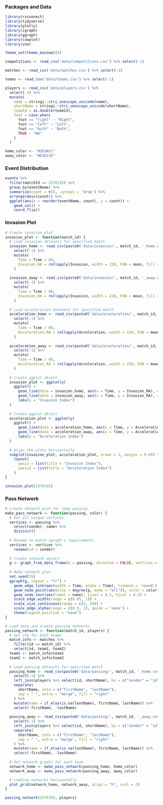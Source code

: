 
### Packages and Data

```r

library(rsconnect)
library(tidyverse)
library(plotly)
library(igraph)
library(ggraph)
library(cowplot)
library(zoo)

theme_set(theme_minimal())

```

```r

competitions <- read_csv('data/competitions.csv') %>% select(-1)

matches <- read_csv('data/matches.csv') %>% select(-1)

teams <- read_csv('data/teams.csv') %>% select(-1)

players <- read_csv('data/players.csv') %>% 
  select(-1) %>%
  mutate(
    name = stringi::stri_unescape_unicode(name),
    shortName = stringi::stri_unescape_unicode(shortName),
    teamId = as.double(teamId),
    foot = case_when(
      foot == "right" ~ "Right",
      foot == "left" ~ "Left",
      foot == "both" ~ "Both",
      TRUE ~ "NA"
    )
  )

home_color <- "#3E9ACC"
away_color <- "#D36135"

```

### Event Distribution

```r

events %>% 
  filter(matchId == 2576335) %>%
  group_by(eventName) %>%
  summarize(count = n(), .groups = 'drop') %>%
  arrange(desc(count)) %>%
  ggplot(aes(x = reorder(eventName, count), y = count)) + 
    geom_col() + 
    coord_flip()

```

### Invasion Plot

```r
# Create invasion plot
invasion_plot <- function(match_id) {
  # Load invasion datasets for specified match
  invasion_home <- read_csv(paste0('data/invasion/', match_id, '_home.csv')) %>%
    select(-1) %>%
    mutate(
      Time = Time / 60,
      Invasion_RA = rollapply(Invasion, width = 220, FUN = mean, fill = NA, align = "right", partial = TRUE)
    )
  
  invasion_away <- read_csv(paste0('data/invasion/', match_id, '_away.csv')) %>%
    select(-1) %>%
    mutate(
      Time = Time / 60,
      Invasion_RA = rollapply(Invasion, width = 220, FUN = mean, fill = NA, align = "right", partial = TRUE)
    )
  
  # Load acceleration datasets for specified match
  acceleration_home <- read_csv(paste0('data/acceleration/', match_id, '_home.csv')) %>%
    select(-1) %>%
    mutate(
      Time = Time / 60,
      Acceleration_RA = rollapply(Acceleration, width = 220, FUN = mean, fill = NA, align = "right", partial = TRUE)
    )
  
  acceleration_away <- read_csv(paste0('data/acceleration/', match_id, '_away.csv')) %>%
    select(-1) %>%
    mutate(
      Time = Time / 60,
      Acceleration_RA = rollapply(Acceleration, width = 220, FUN = mean, fill = NA, align = "right", partial = TRUE)
    )
  
  # Create ggplot object
  invasion_plot <- ggplotly(
    ggplot() + 
      geom_line(data = invasion_home, aes(x = Time, y = Invasion_RA), color = home_color) + 
      geom_line(data = invasion_away, aes(x = Time, y = Invasion_RA), color = away_color) + 
      labs(y = "Invasion Index")
  )
  
  # Create ggplot object
  acceleration_plot <- ggplotly(
    ggplot() + 
      geom_line(data = acceleration_home, aes(x = Time, y = Acceleration_RA), color = home_color) + 
      geom_line(data = acceleration_away, aes(x = Time, y = Acceleration_RA), color = away_color) + 
      labs(y = "Acceleration Index")
  )
  
  # Align the plots horizontally
  subplot(invasion_plot, acceleration_plot, nrows = 1, margin = 0.05) %>%
    layout(
      yaxis = list(title = "Invasion Index"),
      yaxis2 = list(title = "Acceleration Index")
    )
}

invasion_plot(2576335)

```

### Pass Network

```r
# Create network plot for team passing
make_pass_network <- function(passing, color) {
  # Get all unique vertices
  vertices <- passing %>%
    select(sender, name) %>% 
    distinct()
  
  # Rename to match igraph's requirements
  vertices <- vertices %>%
    rename(id = sender)
  
  # Create network object
  g <- graph_from_data_frame(d = passing, directed = FALSE, vertices = vertices)
  
  # Make network plot
  set.seed(35)
  ggraph(g, layout = "fr") + 
    geom_edge_link(aes(width = Time, alpha = Time), lineend = 'round') + 
    geom_node_point(aes(size = degree(g, mode = "all")), color = color) + 
    geom_node_text(aes(label = name), vjust = 0.5, hjust = 0.5) +
    scale_edge_width(range = c(0.05, 1)) + 
    scale_size_continuous(range = c(5, 20)) + 
    scale_edge_alpha(range = c(0.5, 1), guide = 'none') + 
    theme(legend.position = "none")
}

# Load data and create passing networks
passing_network <- function(match_id, players) {
  # Get ids for both teams
  match_info <- matches %>%
    filter(id == match_id) %>%
    select(id, team1, team2)
  team1 <- match_info$team1
  team2 <- match_info$team2
  
  # Load passing datasets for specified match
  passing_home <- read_csv(paste0('data/passing/', match_id, '_home.csv')) %>% 
    select(-1) %>%
    left_join(players %>% select(id, shortName), by = c("sender" = "id")) %>%
    separate(
      shortName, into = c("firstName", "lastName"), 
      sep = " ", extra = "merge", fill = "right"
    ) %>%
    mutate(name = if_else(is.na(lastName), firstName, lastName)) %>%
    select(-firstName, -lastName)
  
  passing_away <- read_csv(paste0('data/passing/', match_id, '_away.csv')) %>% 
    select(-1) %>%
    left_join(players %>% select(id, shortName), by = c("sender" = "id")) %>%
    separate(
      shortName, into = c("firstName", "lastName"), 
      sep = " ", extra = "merge", fill = "right"
    ) %>%
    mutate(name = if_else(is.na(lastName), firstName, lastName)) %>%
    select(-firstName, -lastName)
  
  # Get network graphs for each team
  network_home <- make_pass_network(passing_home, home_color)
  network_away <- make_pass_network(passing_away, away_color)

  # Combine networks horizontally
  plot_grid(network_home, network_away, align = "h", ncol = 2)
}

passing_network(2576335, players)

```



